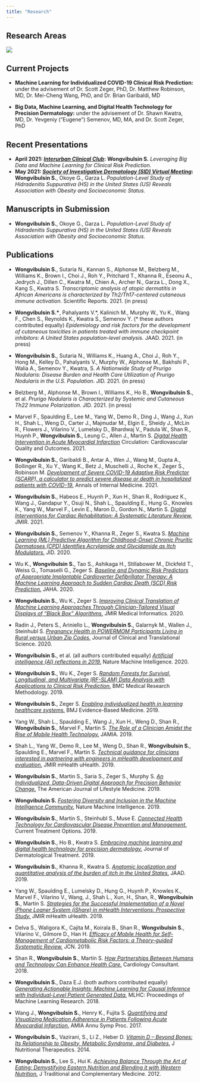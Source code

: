 ```yaml
---
title: "Research"
---
```

## 
## Research Areas

![](overview.jpg)

##
## Current Projects

* __Machine Learning for Individualized COVID-19 Clinical Risk Prediction:__ under the advisement of Dr. Scott Zeger, PhD, Dr. Matthew Robinson, MD, Dr. Mei-Cheng Wang, PhD, and Dr. Brian Garibaldi, MD

* __Big Data, Machine Learning, and Digital Health Technology for Precision Dermatology:__ under the advisement of Dr. Shawn Kwatra, MD, Dr. Yevgeniy (“Eugene”) Semenov, MD, MA, and Dr. Scott Zeger, PhD

##
## Recent Presentations
* __April 2021: [*Interurban Clinical Club*](http://interurbanclinicalclub.org/):__ __Wongvibulsin S.__  *Leveraging Big Data and Machine Learning for Clinical Risk Prediction.* 
* __May 2021: [*Society of Investigative Dermatology (SID) Virtual Meeting*](https://www.sidannualmeeting.org/):__ __Wongvibulsin S.__, Okoye G., Garza L. *Population-Level Study of Hidradenitis Suppurativa (HS) in the United States (US) Reveals Association with Obesity and Socioeconomic Status.* 

##
## Manuscripts in Submission

* __Wongvibulsin S.__, Okoye G., Garza L. *Population-Level Study of Hidradenitis Suppurativa (HS) in the United States (US) Reveals Association with Obesity and Socioeconomic Status.* 

##
## Publications

* __Wongvibulsin S.__, Sutaria N., Kannan S., Alphonse M., Belzberg M., Williams K., Brown I., Choi J., Roh Y., Pritchard T., Khanna R., Eseonu A., Jedrych J., Dillen C., Kwatra M., Chien A., Archer N., Garza L., Dong X., Kang S., Kwatra S. *Transcriptomic analysis of atopic dermatitis in African Americans is characterized by Th2/Th17-centered cutaneous immune activation.* Scientific Reports. 2021. (in press)

* __Wongvibulsin S.\*__, Pahalyants V.\*, Kalinich M., Murphy W., Yu K., Wang F., Chen S., Reynolds K., Kwatra S., Semenov Y. (\* these authors contributed equally) *Epidemiology and risk factors for the development of cutaneous toxicities in patients treated with immune checkpoint inhibitors: A United States population-level analysis.* JAAD. 2021. (in press)

* __Wongvibulsin S.__, Sutaria N., Williams K., Huang A., Choi J., Roh Y., Hong M., Kelley D., Pahalyants V., Murphy W., Alphonse M., Bakhshi P., Walia A., Semenov Y., Kwatra, S. *A Nationwide Study of Prurigo Nodularis: Disease Burden and Health Care Utilization of Prurigo Nodularis in the U.S. Population.* JID. 2021. (in press)

* Belzberg M., Alphonse M., Brown I., Williams K., Ho B., __Wongvibulsin S.__, et al. *Prurigo Nodularis is Characterized by Systemic and Cutaneous Th22 Immune Polarization.* JID. 2021. (in press)

* Marvel F., Spaulding E., Lee M., Yang W., Demo R., Ding J., Wang J., Xun H., Shah L., Weng D., Carter J., Majmudar M., Elgin E., Sheidy J., McLin R., Flowers J., Vilarino V., Lumelsky D., Bhardwaj V., Padula W., Shan R., Huynh P., __Wongvibulsin S.__, Leung C., Allen J., Martin S. [*Digital Health Intervention in Acute Myocardial Infarction*](https://www.ahajournals.org/doi/10.1161/CIRCOUTCOMES.121.007741) Circulation: Cardiovascular Quality and Outcomes. 2021.

* __Wongvibulsin S.__, Garibaldi B., Antar A., Wen J., Wang M., Gupta A., Bollinger R., Xu Y., Wang K., Betz J., Muschelli J., Roche K., Zeger S., Robinson M. [*Development of Severe COVID-19 Adaptive Risk Predictor (SCARP), a calculator to predict severe disease or death in hospitalized patients with COVID-19.*](https://www.acpjournals.org/doi/10.7326/M20-6754) Annals of Internal Medicine. 2021.

* __Wongvibulsin S.__, Habeos E., Huynh P., Xun H., Shan R., Rodriguez K., Wang J., Gandapur Y., Osuji N., Shah L., Spaulding E., Hung G., Knowles K., Yang W., Marvel F., Levin E., Maron D., Gordon N., Martin S. [*Digital Interventions for Cardiac Rehabilitation: A Systematic Literature Review.*](https://www.jmir.org/2021/2/e18773/) JMIR. 2021.

* __Wongvibulsin S.__, Semenov Y., Khanna R., Zeger S., Kwatra S. [*Machine Learning (ML) Predictive Algorithm for Childhood-Onset Chronic Pruritic Dermatoses (CPD) Identifies Acrylamide and Glycidamide as Itch Modulators.*](https://www.jidonline.org/article/S0022-202X(20)31110-6/fulltext) JID. 2020.

* Wu K., __Wongvibulsin S.__, Tao S., Ashikaga H., Stillabower M., Dickfeld T., Weiss G., Tomaselli G., Zeger S. [*Baseline and Dynamic Risk Predictors of Appropriate Implantable Cardioverter Defibrillator Therapy: A Machine Learning Approach to Sudden Cardiac Death (SCD) Risk Prediction.*](https://www.ahajournals.org/doi/10.1161/JAHA.120.017002) JAHA. 2020.

* __Wongvibulsin S.__, Wu K., Zeger S. [*Improving Clinical Translation of Machine Learning Approaches Through Clinician-Tailored Visual Displays of “Black Box” Algorithms.*](https://medinform.jmir.org/2020/6/e15791/) JMIR Medical Informatics. 2020.

* Radin J., Peters S., Ariniello L., __Wongvibulsin S.__, Galarnyk M., Wallen J., Steinhubl S. [*Pregnancy Health in POWERMOM Participants Living in Rural versus Urban Zip Codes.*](https://doi.org/10.1017/cts.2020.33) Journal of Clinical and Translational Science. 2020.

* __Wongvibulsin S.__, et al. (all authors contributed equally) [*Artificial intelligence (AI) reflections in 2019.*](https://www.nature.com/articles/s42256-019-0141-1) Nature Machine Intelligence. 2020. 

* __Wongvibulsin S.__, Wu K., Zeger S. [*Random Forests for Survival, Longitudinal, and Multivariate (RF-SLAM) Data Analysis with Applications to Clinical Risk Prediction.*](https://bmcmedresmethodol.biomedcentral.com/articles/10.1186/s12874-019-0863-0) BMC Medical Research Methodology. 2019.

*	__Wongvibulsin S.__, Zeger S. [*Enabling individualized health in learning healthcare systems.*](https://ebm.bmj.com/content/25/4/125) BMJ Evidence-Based Medicine. 2019.

* Yang W., Shah L., Spaulding E., Wang J., Xun H., Weng D., Shan R., __Wongvibulsin S.__, Marvel F., Martin S. [*The Role of a Clinician Amidst the Rise of Mobile Health Technology.*](https://academic.oup.com/jamia/article/26/11/1385/5542898) JAMIA. 2019.

* Shah L., Yang W., Demo R., Lee M., Weng D., Shan R., __Wongvibulsin S.__, Spaulding E., Marvel F., Martin S. [*Technical guidance for clinicians interested in partnering with engineers in mHealth development and evaluation.*](https://mhealth.jmir.org/2019/5/e14124/) JMIR mHealth uHealth. 2019.

*	__Wongvibulsin S.__, Martin S., Saria S., Zeger S., Murphy S. [*An Individualized, Data-Driven Digital Approach for Precision Behavior Change.*](https://journals.sagepub.com/doi/full/10.1177/1559827619843489) The American Journal of Lifestyle Medicine. 2019. 

* __Wongvibulsin S.__ [*Fostering Diversity and Inclusion in the Machine Intelligence Community.*](https://www.ncbi.nlm.nih.gov/pmc/articles/PMC6687322/) Nature Machine Intelligence. 2019.

*	__Wongvibulsin S.__, Martin S., Steinhubl S., Muse E. [*Connected Health Technology for Cardiovascular Disease Prevention and Management.*](https://link.springer.com/article/10.1007/s11936-019-0729-0) Current Treatment Options. 2019. 

*	__Wongvibulsin S.__, Ho B., Kwatra S. [*Embracing machine learning and digital health technology for precision dermatology.*](https://www.tandfonline.com/doi/full/10.1080/09546634.2019.1623373) Journal of Dermatological Treatment. 2019. 

*	__Wongvibulsin S.__, Khanna R., Kwatra S. [*Anatomic localization and quantitative analysis of the burden of itch in the United States.*](https://www.sciencedirect.com/science/article/pii/S0190962219309934?via%3Dihub) JAAD. 2019.

*	Yang W., Spaulding E., Lumelsky D., Hung G., Huynh P., Knowles K., Marvel F., Vilarino V., Wang, J., Shah L., Xun, H., Shan, R., __Wongvibulsin S.__, Martin S.  [*Strategies for the Successful Implementation of a Novel iPhone Loaner System (iShare) in mHealth Interventions: Prospective Study.*](https://mhealth.jmir.org/2019/12/e16391/) JMIR mHealth uHealth. 2019.

*	Delva S., Waligora K., Cajita M., Koirala B., Shan R., __Wongvibulsin S.__, Vilarino V., Gilmore D., Han H. [*Efficacy of Mobile Health for Self-Management of Cardiometabolic Risk Factors: a Theory-guided Systematic Review.*](https://journals.lww.com/jcnjournal/Abstract/9000/Efficacy_of_Mobile_Health_for_Self_management_of.99321.aspx) JCN. 2019.

*	Shan R., __Wongvibulsin S.__, Martin S. [*How Partnerships Between Humans and Technology Can Enhance Health Care.*](https://www.consultant360.com/exclusive/cardiology/how-partnerships-between-humans-and-technology-can-enhance-health-care) Cardiology Consultant. 2018.  

*	__Wongvibulsin S.__, Daza E.J. (both authors contributed equally) [*Generating Actionable Insights: Machine Learning for Causal Inference with Individual-Level Patient Generated Data.*](https://static1.squarespace.com/static/59d5ac1780bd5ef9c396eda6/t/5b73799889858325de8d72da/1534294439268/Wongvibulsin_S.pdf) MLHC: Proceedings of Machine Learning Research. 2018. 

*	Wang J., __Wongvibulsin S.__, Henry K., Fujita S. [*Quantifying and Visualizing Medication Adherence in Patients Following Acute Myocardial Infarction.*](https://www.ncbi.nlm.nih.gov/pmc/articles/PMC5977657/) AMIA Annu Symp Proc. 2017.

*	__Wongvibulsin S.__, Vazirani, S., Li Z., Heber D. [*Vitamin D – Beyond Bones: Its Relationship to Obesity, Metabolic Syndrome, and Diabetes.*](https://www.ncbi.nlm.nih.gov/pmc/articles/PMC6513299/) J Nutritional Therapeutics. 2014.

*	__Wongvibulsin S.__, Lee S., Hui K. [*Achieving Balance Through the Art of Eating: Demystifying Eastern Nutrition and Blending it with Western Nutrition.*](https://www.ncbi.nlm.nih.gov/pmc/articles/PMC3943006/) J Traditional and Complementary Medicine. 2012.